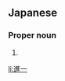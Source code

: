 ==Japanese==
{{ja-kanjitab|しん|いち|yomi=o}}

===Proper noun===
{{ja-pos|proper|しんいち}}

# {{given name|male|lang=ja|sort=しんいち}}

[[li:進一]]